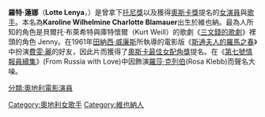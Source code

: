 {{Infobox entertainer
| type=女演員
| image=Lotte Lenya.jpg
| caption=羅特·蓮娜， [[卡尔·范·韦克滕|卡尔·范·韦克滕]]攝， 1962年
| birthdate={{birth date|1898|10|18}}
| deathdate= {{death date and age|1981|11|2|1898|10|18}}
| deathplace={{USA}}[[紐約|紐約]]
| birthname=Karoline Wilhelmine Charlotte Blamauer 
| birthplace={{AUT-HUN}}[[維也納|維也納]]
| spouse={{marriage|[[庫特·懷爾|庫特·懷爾]]|1926|1933}}<br>{{marriage|庫特·懷爾|1937|1950}}<br>{{marriage|George Davis|1951|1957}}<br>{{marriage|Russell Detweiller|1962|1969}}<br>{{marriage|Richard Siemanowski|1971|1973}}
| tonyawards='''最佳音樂劇女配角'''<br>1956年 《The Threepenny Opera》
}}

'''羅特·蓮娜'''（'''Lotte Lenya'''，{{bd|1898年|10月18日|1981年|11月27日|catIdx=Lenya, Lotte}}）是曾拿下[[托尼獎|托尼獎]]以及獲得[[奧斯卡獎|奧斯卡獎]]提名的[[女演員|女演員]]與[[歌手|歌手]]。本名為'''Karoline Wilhelmine Charlotte Blamauer'''出生於維也納。最為人所知的角色是貝爾托·布萊希特與庫特懷爾（Kurt Weill）的歌劇《[[三文錢的歌劇|三文錢的歌劇]]》裡頭的角色 Jenny。在1961年[[田納西·威廉斯|田納西·威廉斯]]所執導的電影版《[[斯通夫人的羅馬之春|斯通夫人的羅馬之春]]》中扮演[[費雯·麗|費雯·麗]]的好友，因此片而獲得了[[奧斯卡最佳女配角獎|奧斯卡最佳女配角獎]]提名。在《[[第七號情報員續集|第七號情報員續集]]》(From Russia with Love)中因飾演[[羅莎·克列伯|羅莎·克列伯]](Rosa Klebb)而聲名大噪。

{{Authority control}}
{{DEFAULTSORT:Lenya, Lotte}}

[[Category:奧地利女歌手|Category:奧地利女歌手]]
[[分類:奧地利電影演員|分類:奧地利電影演員]]
[[Category:維也納人|Category:維也納人]]